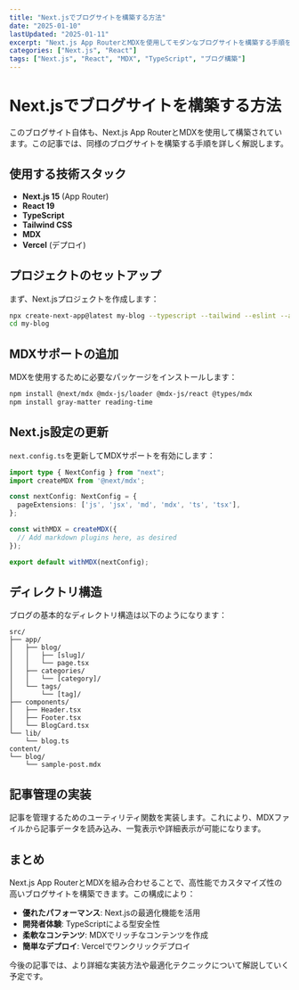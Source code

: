 ```yaml
---
title: "Next.jsでブログサイトを構築する方法"
date: "2025-01-10"
lastUpdated: "2025-01-11"
excerpt: "Next.js App RouterとMDXを使用してモダンなブログサイトを構築する手順を詳しく解説します。"
categories: ["Next.js", "React"]
tags: ["Next.js", "React", "MDX", "TypeScript", "ブログ構築"]
---
```


# Next.jsでブログサイトを構築する方法

このブログサイト自体も、Next.js App RouterとMDXを使用して構築されています。この記事では、同様のブログサイトを構築する手順を詳しく解説します。

## 使用する技術スタック

- **Next.js 15** (App Router)
- **React 19**
- **TypeScript**
- **Tailwind CSS**
- **MDX**
- **Vercel** (デプロイ)

## プロジェクトのセットアップ

まず、Next.jsプロジェクトを作成します：

```bash
npx create-next-app@latest my-blog --typescript --tailwind --eslint --app
cd my-blog
```

## MDXサポートの追加

MDXを使用するために必要なパッケージをインストールします：

```bash
npm install @next/mdx @mdx-js/loader @mdx-js/react @types/mdx
npm install gray-matter reading-time
```

## Next.js設定の更新

`next.config.ts`を更新してMDXサポートを有効にします：

```typescript
import type { NextConfig } from "next";
import createMDX from '@next/mdx';

const nextConfig: NextConfig = {
  pageExtensions: ['js', 'jsx', 'md', 'mdx', 'ts', 'tsx'],
};

const withMDX = createMDX({
  // Add markdown plugins here, as desired
});

export default withMDX(nextConfig);
```

## ディレクトリ構造

ブログの基本的なディレクトリ構造は以下のようになります：

```
src/
├── app/
│   ├── blog/
│   │   ├── [slug]/
│   │   └── page.tsx
│   ├── categories/
│   │   └── [category]/
│   └── tags/
│       └── [tag]/
├── components/
│   ├── Header.tsx
│   ├── Footer.tsx
│   └── BlogCard.tsx
└── lib/
    └── blog.ts
content/
└── blog/
    └── sample-post.mdx
```

## 記事管理の実装

記事を管理するためのユーティリティ関数を実装します。これにより、MDXファイルから記事データを読み込み、一覧表示や詳細表示が可能になります。

## まとめ

Next.js App RouterとMDXを組み合わせることで、高性能でカスタマイズ性の高いブログサイトを構築できます。この構成により：

- **優れたパフォーマンス**: Next.jsの最適化機能を活用
- **開発者体験**: TypeScriptによる型安全性
- **柔軟なコンテンツ**: MDXでリッチなコンテンツを作成
- **簡単なデプロイ**: Vercelでワンクリックデプロイ

今後の記事では、より詳細な実装方法や最適化テクニックについて解説していく予定です。

